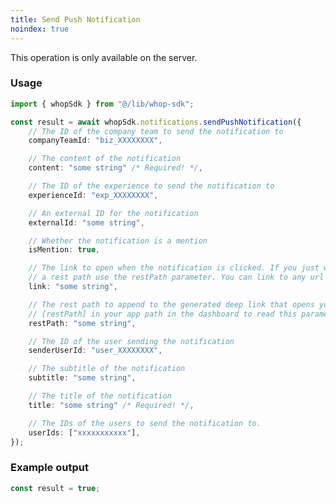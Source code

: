 ```yaml
---
title: Send Push Notification
noindex: true
---
```

<Note>This operation is only available on the server.</Note>
### Usage

```typescript
import { whopSdk } from "@/lib/whop-sdk";

const result = await whopSdk.notifications.sendPushNotification({
	// The ID of the company team to send the notification to
	companyTeamId: "biz_XXXXXXXX",

	// The content of the notification
	content: "some string" /* Required! */,

	// The ID of the experience to send the notification to
	experienceId: "exp_XXXXXXXX",

	// An external ID for the notification
	externalId: "some string",

	// Whether the notification is a mention
	isMention: true,

	// The link to open when the notification is clicked. If you just want to append
	// a rest path use the restPath parameter. You can link to any url here.
	link: "some string",

	// The rest path to append to the generated deep link that opens your app. Use
	// [restPath] in your app path in the dashboard to read this parameter.
	restPath: "some string",

	// The ID of the user sending the notification
	senderUserId: "user_XXXXXXXX",

	// The subtitle of the notification
	subtitle: "some string",

	// The title of the notification
	title: "some string" /* Required! */,

	// The IDs of the users to send the notification to.
	userIds: ["xxxxxxxxxxx"],
});

```

### Example output

```typescript
const result = true;

```
